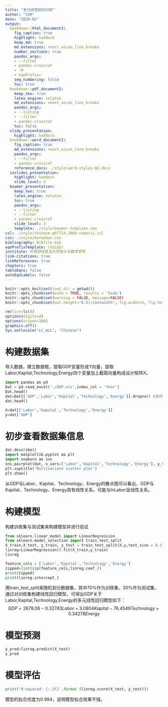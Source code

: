 ```yaml
---
title: "多元线性回归分析"
author: "SXM"
date: "2020-02"
output:
  bookdown::html_document2:
    fig_caption: true
    highlight: haddock
    keep_md: true
    md_extensions: +east_asian_line_breaks
    number_sections: true
    pandoc_args:
    - --filter
    - pandoc-crossref
    - -M
    - eqnPrefix=
    seq_numbering: false
    toc: true
  bookdown::pdf_document2:
    keep_tex: true
    latex_engine: xelatex
    md_extensions: +east_asian_line_breaks
    pandoc_args:
    - --listing
    - --filter
    - pandoc-crossref
    toc: false
  slidy_presentation:
    highlight: haddock
  bookdown::word_document2:
    fig_caption: true
    md_extensions: +east_asian_line_breaks
    pandoc_args:
    - --filter
    - pandoc-crossref
    reference_docx: ./style/word-styles-02.docx
  ioslides_presentation:
    highlight: haddock
    slide_level: 3
  beamer_presentation:
    keep_tex: true
    latex_engine: xelatex
    toc: true
    pandoc_args:
    - --listing
    - --filter
    - pandoc-crossref
    slide_level: 3
    template: ./style/beamer-template.tex
csl: ./style/chinese-gb7714-2005-numeric.csl
css: ./style/markdown.css
bibliography: Bibfile.bib
eqnPrefixTemplate: ($$i$$)
institute: 中南财经政法大学统计与数学学院
link-citations: true
linkReferences: true
chapters: true
tableEqns: false
autoEqnLabels: false
---
```



```r
knitr::opts_knit$set(root.dir = getwd())
knitr::opts_chunk$set(echo = TRUE, results = 'hide')
knitr::opts_chunk$set(warning = FALSE, message=FALSE)
knitr::opts_chunk$set(out.height="0.5\\textwidth", fig.width=5, fig.height=3, fig.align="center")
```

```r
rm(list=ls())
options(digits=4)
options(scipen=100)
graphics.off()
Sys.setlocale("LC_ALL", "Chinese")
```

# 构建数据集

导入数据，建立数据框，提取GDP变量形成Y向量，提取Labor,Kapital,Technology,Energy四个变量加上截距向量构成设计矩阵X。
```python
import pandas as pd 
Dat = pd.read_excel('./GDP.xls',index_col = 'Year')
Dat.head()
dat=Dat[['GDP','Labor','Kapital','Technology','Energy']].dropna() #删除含空值的行
dat.head()

X=dat[['Labor','Kapital','Technology','Energy']]
y=dat['GDP']
```

# 初步查看数据集信息
```python
dat.describe()
import matplotlib.pyplot as plt 
import seaborn as sns
sns.pairplot(dat, x_vars=['Labor','Kapital','Technology','Energy'], y_vars='GDP',kind="reg", size=5, aspect=0.7)
plt.suptitle('Multivariate scatter plot')
plt.show()
```
从GDP与Labor、Kapital、Technology、Energy的散点图可以看出，GDP与Kapital、Technology、Energy具有线性关系，可能与lnLabor呈线性关系。


# 构建模型
构建训练集与测试集来构建模型并进行验证
```python
from sklearn.linear_model import LinearRegression
from sklearn.model_selection import train_test_split
X_train,X_test, y_train, y_test = train_test_split(X,y,test_size = 0.3,random_state=1)
linreg=LinearRegression().fit(X_train,y_train)
linreg

feature_cols = ['Labor','Kapital','Technology','Energy']
zipped=list(zip(feature_cols,linreg.coef_))
print(zipped)
print(linreg.intercept_)
```

用train_test_split来随机划分数据集，其中70%作为训练集，30%作为测试集，通过对训练集构建线性回归模型，可得出GDP关于Labor,Kapital,Technology,Energy的多元线性回归模型如下：$$
GDP=2878.06-0.32743Labor+3.0804Kapital-76.4549Technology+0.34278Energy$$

# 模型预测
```python
y_pred=linreg.predict(X_test)
y_pred
```
# 模型评估
```python
print('R-squared: {:.3f}'.format (linreg.score(X_test, y_test)))
```
模型的拟合优度为0.984，说明模型拟合效果不错。 

